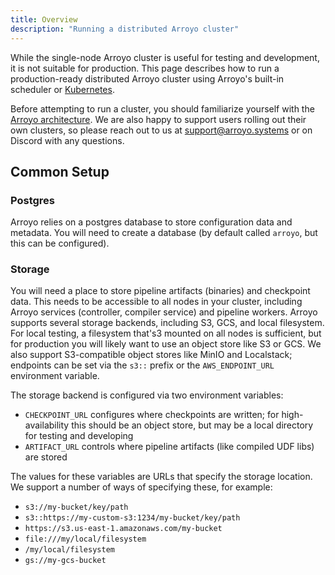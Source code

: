 ```yaml
---
title: Overview
description: "Running a distributed Arroyo cluster"
---
```


While the single-node Arroyo cluster is useful for testing and development, it
is not suitable for production. This page describes how to run a
production-ready distributed Arroyo cluster using Arroyo's built-in scheduler or
[Kubernetes](https://kubernetes.io/).

Before attempting to run a cluster, you should familiarize yourself with the [Arroyo architecture](/architecture). We
are also happy to support users rolling out their own clusters, so please reach out to us at support@arroyo.systems or
on Discord with any questions.

## Common Setup

### Postgres

Arroyo relies on a postgres database to store configuration data and metadata. You will need to create a database
(by default called `arroyo`, but this can be configured).

### Storage

You will need a place to store pipeline artifacts (binaries) and checkpoint data. This needs to be accessible to
all nodes in your cluster, including Arroyo services (controller, compiler service) and pipeline workers. Arroyo
supports several storage backends, including S3, GCS, and local filesystem. For local testing, a filesystem that's3
mounted on all nodes is sufficient, but for production you will likely want to use an object store like S3 or GCS.
We also support S3-compatible object stores like MinIO and Localstack; endpoints can be set via the `s3::` prefix
or the `AWS_ENDPOINT_URL` environment variable.

The storage backend is configured via two environment variables:

* `CHECKPOINT_URL` configures where checkpoints are written; for
  high-availability this should be an object store, but may be a local directory
  for testing and developing
* `ARTIFACT_URL` controls where pipeline artifacts (like compiled UDF libs) are stored


The values for these variables are URLs that specify the storage location. We support a number of ways of specifying
these, for example:

* `s3://my-bucket/key/path`
* `s3::https://my-custom-s3:1234/my-bucket/key/path`
* `https://s3.us-east-1.amazonaws.com/my-bucket`
* `file:///my/local/filesystem`
* `/my/local/filesystem`
* `gs://my-gcs-bucket`
